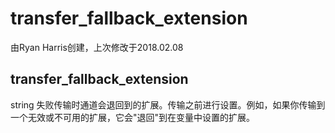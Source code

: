 # transfer_fallback_extension

由Ryan Harris创建，上次修改于2018.02.08

## transfer_fallback_extension

string 失败传输时通道会退回到的扩展。传输之前进行设置。例如，如果你传输到一个无效或不可用的扩展，它会"退回"到在变量中设置的扩展。
